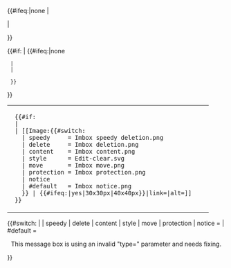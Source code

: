 <table class="plainlinks tmbox {{#ifeq:{{{small}}}|yes|mbox-small}} {{#switch:{{{type|}}}
| speedy     = tmbox-speedy
| delete     = tmbox-delete
| content    = tmbox-content
| style      = tmbox-style
| move       = tmbox-move
| protection = tmbox-protection
| notice          <!-- notice = default -->
| #default   = tmbox-notice
}} {{{class|}}}" style="{{{style|}}}">
<tr>
{{#ifeq:{{{image|}}}|none
| <!-- No image. Cell with some width or padding necessary for text cell to have 100% width. --><td class="mbox-empty-cell" style="border: none; padding: 0px; width: 1px;"></td>
| <td class="mbox-image">
  {{#if:{{{image|}}}
  | {{{image}}}
  | [[Image:{{#switch:{{{type|}}}
    | speedy     = Imbox speedy deletion.png
    | delete     = Imbox deletion.png
    | content    = Imbox content.png
    | style      = Edit-clear.svg 
    | move       = Imbox move.png
    | protection = Imbox protection.png
    | notice          <!-- notice = default -->
    | #default   = Imbox notice.png
    }} | {{#ifeq:{{{small|}}}|yes|30x30px|40x40px}}|link=|alt=]]
  }}</td>
}}
<td class="mbox-text" style="{{{textstyle|}}}"> {{{text}}} </td>
{{#if:{{{imageright|}}}
| {{#ifeq:{{{imageright|}}}|none
  | <!-- No image. -->
  | <td class="mbox-imageright"> {{{imageright}}} </td>
  }}
}}
</tr>
</table><!-- Detect and report usage with faulty "type" parameter:
-->{{#switch:{{{type|}}}
|   <!-- No type fed, is also valid input -->
| speedy
| delete
| content
| style
| move
| protection
| notice     =    <!-- Do nothing, valid "type" -->
| #default   = <div style="text-align: center;">This message box is using an invalid "type={{{type|}}}" parameter and needs fixing.</div>[[Category:Wikipedia message box parameter needs fixing|{{main other|Main:}}{{FULLPAGENAME}}]]<!-- Sort on namespace -->
}}

